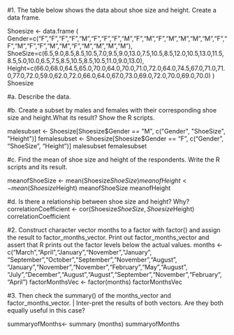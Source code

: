 


#1. The table below shows the data about shoe size and height. Create a data frame.

Shoesize <- data.frame (
Gender=c("F","F","F","F","M","F","F","F","M","F","M","F","M","M","M","M","F","F","M","F","F","M","M","F","M","M","M","M"),
ShoeSize=c(6.5,9.0,8.5,8.5,10.5,7.0,9.5,9.0,13.0,7.5,10.5,8.5,12.0,10.5,13.0,11.5,8.5,5.0,10.0,6.5,7.5,8.5,10.5,8.5,10.5,11.0,9.0,13.0),
Height=c(66.0,68.0,64.5,65.0,70.0,64.0,70.0,71.0,72.0,64.0,74.5,67.0,71.0,71.0,77.0,72.0,59.0,62.0,72.0,66.0,64.0,67.0,73.0,69.0,72.0,70.0,69.0,70.0)
)
Shoesize

#a. Describe the data.



#b. Create a subset by males and females with their corresponding shoe size and height.What its result? Show the R scripts.

malesubset <- Shoesize[Shoesize$Gender == "M", c("Gender", "ShoeSize", "Height")]
femalesubset <- Shoesize[Shoesize$Gender == "F", c("Gender", "ShoeSize", "Height")]
malesubset
femalesubset

#c. Find the mean of shoe size and height of the respondents. Write the R scripts and its result.

meanofShoeSize <- mean(Shoesize$ShoeSize)
meanofHeight <- mean(Shoesize$Height)
meanofShoeSize
meanofHeight

#d. Is there a relationship between shoe size and height? Why?
correlationCoefficient <- cor(Shoesize$ShoeSize, Shoesize$Height)
correlationCoefficient

#2. Construct character vector months to a factor with factor() and assign the result to factor_months_vector. Print out factor_months_vector and assert that R prints out the factor levels below the actual values.
months <- c("March","April","January","November","January",
            "September","October","September","November","August",
            "January","November","November","February","May","August",
            "July","December","August","August","September","November","February",
            "April")
factorMonthsVec <- factor(months)
factorMonthsVec

#3. Then check the summary() of the months_vector and factor_months_vector. | Inter-pret the results of both vectors. Are they both equally useful in this case?

summaryofMonths<- summary (months)
summaryofMonths









